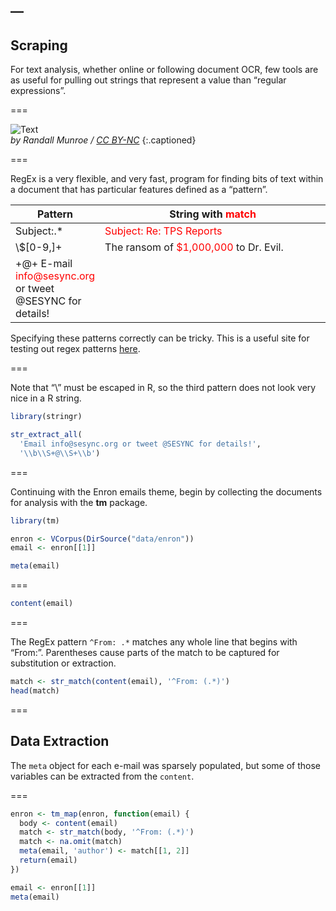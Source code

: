 ---
---

## Scraping

For text analysis, whether online or following document OCR, few tools are as useful for pulling
out strings that represent a value than "regular expressions".

===

![Text](https://imgs.xkcd.com/comics/regular_expressions.png "Wait, forgot to escape a space. Wheeeeee[taptaptap]eeeeee.")  
*by Randall Munroe / [CC BY-NC](http://xkcd.com/license.html)*
{:.captioned}

===

RegEx is a very flexible, and very fast, program for finding bits of text within
a document that has particular features defined as a "pattern".

| Pattern      | String with <span style="color:red;">match</span>                                    |
|--------------+--------------------------------------------------------------------------------------|
| Subject:.\*  | <span style="color:red;">Subject: Re: TPS Reports</span>                             |
| \\$[0-9,]+   | The ransom of <span style="color:red;">$1,000,000</span> to Dr. Evil.                |
| \b\S+@\S+\b  | E-mail <span style="color:red;">info@sesync.org</span> or tweet @SESYNC for details! |

Specifying these patterns correctly can be tricky.  This is a useful site for testing out regex patterns [here](https://regex101.com/).  

===

Note that "\\" must be escaped in R, so the third pattern does not look very
nice in a R string.

```r
library(stringr)

str_extract_all(
  'Email info@sesync.org or tweet @SESYNC for details!',
  '\\b\\S+@\\S+\\b')
```

===

Continuing with the Enron emails theme, begin by collecting the documents for
analysis with the **tm** package.

```r
library(tm)

enron <- VCorpus(DirSource("data/enron"))
email <- enron[[1]]
```

```r
meta(email)
```

===

```r
content(email)
```

===

The RegEx pattern `^From: .*` matches any whole line that begins with "From: ".
Parentheses cause parts of the match to be captured for substitution or
extraction.

```r
match <- str_match(content(email), '^From: (.*)')
head(match)
```

===

## Data Extraction

The `meta` object for each e-mail was sparsely populated, but some of those
variables can be extracted from the `content`.

===

```r
enron <- tm_map(enron, function(email) {
  body <- content(email)
  match <- str_match(body, '^From: (.*)')
  match <- na.omit(match)
  meta(email, 'author') <- match[[1, 2]]
  return(email)
})
```

```r
email <- enron[[1]]
meta(email)
```
